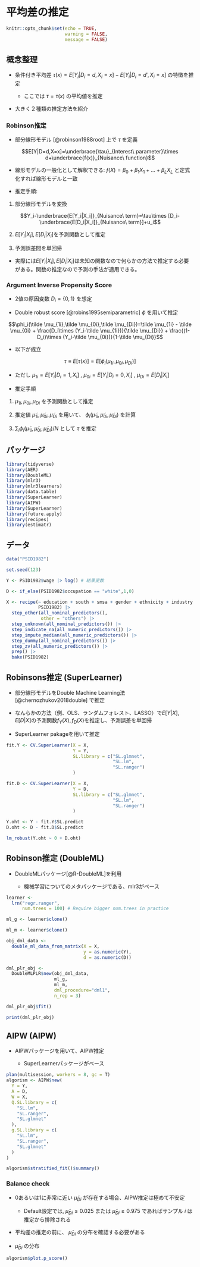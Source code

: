 # 平均差の推定 {#general}

```r
knitr::opts_chunk$set(echo = TRUE,
                      warning = FALSE,
                      message = FALSE)
```

## 概念整理

- 条件付き平均差 $\tau(x)=E[Y_i|D_i=d,X_i=x] - E[Y_i|D_i=d',X_i=x]$ の特徴を推定

  - ここでは $\tau = \tau(x)$ の平均値を推定

- 大きく２種類の推定方法を紹介

### Robinson推定

- 部分線形モデル [@robinson1988root] 上で $\tau$ を定義

$$E[Y|D=d,X=x]=\underbrace{\tau}_{Interest\ parameter}\times d+\underbrace{f(x)}_{Nuisance\ function}$$

- 線形モデルの一般化として解釈できる: $f(X)=\beta_0 + \beta_1X_1+...+\beta_LX_L$ と定式化すれば線形モデルと一致

- 推定手順: 
  
1. 部分線形モデルを変換

$$Y_i-\underbrace{E[Y_i|X_i]}_{Nuisance\ term}=\tau\times [D_i-\underbrace{E[D_i|X_i]}_{Nuisance\ term}]+u_i$$

2. $E[Y_i|X_i],E[D_i|X_i]$を予測関数として推定

3. 予測誤差間を単回帰

- 実際には$E[Y_i|X_i],E[D_i|X_i]$は未知の関数なので何らかの方法で推定する必要がある。関数の推定なので予測の手法が適用できる。

### Argument Inverse Propensity Score

- 2値の原因変数 $D_i=\{0,1\}$ を想定

- Double robust score [@robins1995semiparametric] $\phi$ を用いて推定

$$\phi_i(\tilde \mu_{1i},\tilde \mu_{0i},\tilde \mu_{Di})=\tilde \mu_{1i} - \tilde \mu_{0i} + \frac{D_i\times (Y_i-\tilde \mu_{1i})}{\tilde \mu_{Di}} + \frac{(1-D_i)\times (Y_i-\tilde \mu_{0i})}{1-\tilde \mu_{Di}}$$

- 以下が成立

$$\tau\equiv E[\tau(x)]=E[\phi_i(\mu_{1i},\mu_{0i},\mu_{Di})]$$

- ただし $\mu_{1i}=E[Y_i|D_i=1,X_i]$ , $\mu_{0i}=E[Y_i|D_i=0,X_i]$ , $\mu_{Di}=E[D_i|X_i]$

- 推定手順

1. $\mu_{1i},\mu_{0i},\mu_{Di}$ を予測関数として推定

2. 推定値 $\tilde \mu_{1i},\tilde \mu_{0i},\tilde \mu_{Di}$ を用いて、 $\phi_i(\tilde \mu_{1i},\tilde \mu_{0i},\tilde \mu_{Di})$ を計算

3. $\sum_i \phi_i(\tilde \mu_{1i},\tilde \mu_{0i},\tilde \mu_{Di})/N$ として $\tau$ を推定

## パッケージ

```r
library(tidyverse)
library(AER)
library(DoubleML)
library(mlr3)
library(mlr3learners)
library(data.table)
library(SuperLearner)
library(AIPW)
library(SuperLearner)
library(future.apply)
library(recipes)
library(estimatr)
```


## データ

```r
data("PSID1982")

set.seed(123)

Y <- PSID1982$wage |> log() # 結果変数

D <- if_else(PSID1982$occupation == "white",1,0)

X <- recipe(~ education + south + smsa + gender + ethnicity + industry + weeks,
            PSID1982) |> 
  step_other(all_nominal_predictors(),
             other = "others") |> 
  step_unknown(all_nominal_predictors()) |> 
  step_indicate_na(all_numeric_predictors()) |> 
  step_impute_median(all_numeric_predictors()) |> 
  step_dummy(all_nominal_predictors()) |> 
  step_zv(all_numeric_predictors()) |> 
  prep() |> 
  bake(PSID1982)

```

## Robinsons推定 (SuperLearner)

- 部分線形モデルをDouble Machine Learning法 [@chernozhukov2018double] で推定

- なんらかの方法（例、OLS、ランダムフォレスト、LASSO）で$E[Y|X],E[D|X]$の予測関数$f_Y(X),f_D(X)$を推定し、予測誤差を単回帰

- SuperLearner pakageを用いて推定

```r
fit.Y <- CV.SuperLearner(X = X,
                         Y = Y,
                         SL.library = c("SL.glmnet",
                                        "SL.lm",
                                        "SL.ranger")
                         )

fit.D <- CV.SuperLearner(X = X,
                         Y = D,
                         SL.library = c("SL.glmnet",
                                        "SL.lm",
                                        "SL.ranger")
                         )

Y.oht <- Y - fit.Y$SL.predict
D.oht <- D - fit.D$SL.predict

lm_robust(Y.oht ~ 0 + D.oht)
```


## Robinson推定 (DoubleML)

- DoubleMLパッケージ[@R-DoubleML]を利用

  - 機械学習についてのメタパッケージである、mlr3がベース

```r
learner <- 
  lrn("regr.ranger", 
      num.trees = 100) # Require bigger num.trees in practice

ml_g <- learner$clone()

ml_m <- learner$clone()

obj_dml_data <- 
  double_ml_data_from_matrix(X = X,
                             y = as.numeric(Y),
                             d = as.numeric(D))

dml_plr_obj <- 
  DoubleMLPLR$new(obj_dml_data, 
                  ml_g, 
                  ml_m, 
                  dml_procedure="dml1", 
                  n_rep = 3)

dml_plr_obj$fit()
```

```r
print(dml_plr_obj)
```

## AIPW (AIPW)

- AIPWパッケージを用いて、AIPW推定

  - SuperLearnerパッケージがベース

```r
plan(multisession, workers = 8, gc = T)
algorism <- AIPW$new(
  Y = Y,
  A = D,
  W = X,
  Q.SL.library = c(
    "SL.lm",
    "SL.ranger",
    "SL.glmnet"
  ),
  g.SL.library = c(
    "SL.lm",
    "SL.ranger",
    "SL.glmnet"
  )
)

algorism$stratified_fit()$summary()
```

### Balance check

- 0あるいは1に非常に近い $\tilde\mu_{Di}$ が存在する場合、AIPW推定は極めて不安定

  - Default設定では, $\tilde \mu_{Di} \le 0.025$ または $\tilde \mu_{Di} \ge 0.975$ であればサンプル $i$ は推定から排除される

- 平均差の推定の前に、 $\tilde\mu_{Di}$ の分布を確認する必要がある

- $\tilde\mu_{Di}$ の分布

```r
algorism$plot.p_score()
```
